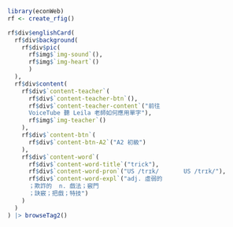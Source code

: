 ```r
library(econWeb)
rf <- create_rfig()
```

```r
rf$div$englishCard(
  rf$div$background(
    rf$div$pic(
      rf$img$`img-sound`(),
      rf$img$`img-heart`()
      )
  ),
  rf$div$content(
    rf$div$`content-teacher`(
      rf$div$`content-teacher-btn`(),
      rf$div$`content-teacher-content`("前往
      VoiceTube 聽 Leila 老師如何應用單字"),
      rf$img$`img-teacher`()
    ),
    rf$div$`content-btn`(
      rf$div$`content-btn-A2`("A2 初級")
    ),
    rf$div$`content-word`(
      rf$div$`content-word-title`("trick"),
      rf$div$`content-word-pron`("US /trɪk/       US /trɪk/"),
      rf$div$`content-word-expl`("adj. 虛弱的
      ；欺詐的  n. 戲法；竅門
      ；訣竅；把戲；特技")
    )
  )
) |> browseTag2()
```



